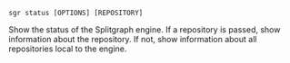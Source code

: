
```sgr status [OPTIONS] [REPOSITORY]```

Show the status of the Splitgraph engine. If a repository is passed, show information about
the repository. If not, show information about all repositories local to the engine.
